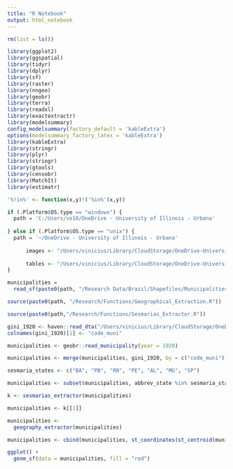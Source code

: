 ```yaml
---
title: "R Notebook"
output: html_notebook
---
```


```r
rm(list = ls())

library(ggplot2)
library(ggspatial)
library(tidyr)
library(dplyr)
library(sf)
library(raster)
library(nngeo)
library(geobr)
library(terra)
library(readxl)
library(exactextractr)
library(modelsummary) 
config_modelsummary(factory_default = 'kableExtra')
options(modelsummary_factory_latex = 'kableExtra')
library(kableExtra)
library(stringr)
library(plyr)
library(stringr)
library(gtools)
library(censobr)
library(MatchIt)
library(estimatr)

'%!in%' <- function(x,y)!('%in%'(x,y))

if (.Platform$OS.type == "windows") {
  path = 'C:/Users/vo10/OneDrive - University of Illinois - Urbana'
  
} else if (.Platform$OS.type == "unix") {
  path = '~/OneDrive - University of Illinois - Urbana'
  
      images <- "/Users/vinicius/Library/CloudStorage/OneDrive-UniversityofIllinois-Urbana/Research/Projects/JMP/02. Figures/00.Maps"
      
      tables <- "/Users/vinicius/Library/CloudStorage/OneDrive-UniversityofIllinois-Urbana/Research/Projects/JMP/03. Tables"
}

municipalities = 
  read_sf(paste0(path, "/Research Data/Brazil/Shapefiles/Municipalities_1997/Municipios_1997_x_Planilha_Vini/Municipios_1997_x_Planilha_Vini.shp"))

source(paste0(path, "/Research/Functions/Geographical_Extraction.R"))

source(paste0(path,"/Research/Functions/Sesmarias_Extractor.R"))
```

```r
gini_1920 <- haven::read_dta("/Users/vinicius/Library/CloudStorage/OneDrive-UniversityofIllinois-Urbana/Research Data/Brazil/Censo 1920/land_gini1920.dta")
colnames(gini_1920)[1] <- "code_muni"

municipalities <- geobr::read_municipality(year = 1920)

municipalities <- merge(municipalities, gini_1920, by = c("code_muni"))

sesmaria_states <- c("BA", "PB", "RN", "PE", "AL", "MG", "SP")

municipalities <- subset(municipalities, abbrev_state %in% sesmaria_states)

k <- sesmarias_extractor(municipalities)

municipalities <- k[[1]]

municipalities <- 
  geography_extractor(municipalities)

municipalities <- cbind(municipalities, st_coordinates(st_centroid(municipalities)))
```

```r
ggplot() +
  geom_sf(data = municipalities, fill = "red")
```